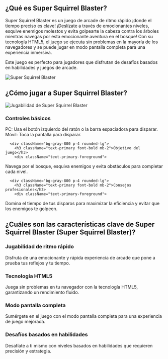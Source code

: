 ## ¿Qué es Super Squirrel Blaster?
<div className="flex flex-col md:flex-row items-center gap-8">
  <div className="w-full md:w-1/2 text-xl">
Super Squirrel Blaster es un juego de arcade de ritmo rápido ¡donde el tiempo preciso es clave! ¡Deslízate a través de emocionantes niveles, esquive enemigos molestos y evita golpearte la cabeza contra los árboles mientras navegas por esta emocionante aventura en el bosque! Con su tecnología HTML5, el juego se ejecuta sin problemas en la mayoría de los navegadores y se puede jugar en modo pantalla completa para una experiencia inmersiva.

Este juego es perfecto para jugadores que disfrutan de desafíos basados en habilidades y juegos de arcade.
</div>
  <div className="w-full md:w-1/2 flex justify-center items-center">
<img 
      src="https://public-image.fafafa.ai/games/2025-02-15/images/1739600368137-igd9xs.com/no-pain-no-gain---ragdoll-sandbox_16x9/20240823041948/no-pain-no-gain---ragdoll-sandbox_16x9-cover" 
      alt="Super Squirrel Blaster" 
      className="w-4/5 h-auto"
    />
</div>
</div>

## ¿Cómo jugar a Super Squirrel Blaster?

<div className="flex flex-col md:flex-row items-center gap-8">
  <div className="w-full md:w-1/2">
<img 
      src="https://public-image.fafafa.ai/games/2025-02-15/images/1739600368137-igd9xs.com/no-pain-no-gain---ragdoll-sandbox_16x9/20240823041948/no-pain-no-gain---ragdoll-sandbox_16x9-cover" 
      alt="Jugabilidad de Super Squirrel Blaster" 
      className="w-4/5 h-auto mx-auto"
    />
</div>
  <div className="w-full md:w-1/2">
    <div className="grid grid-cols-1 gap-4 mt-0">
      <div className="bg-gray-800 p-4 rounded-lg">
        <h3 className="text-primary font-bold mb-2">Controles básicos</h3>
        <div className="text-primary-foreground">
PC: Usa el botón izquierdo del ratón o la barra espaciadora para disparar.<br/>
          Móvil: Toca la pantalla para disparar.
</div>
      </div>

      <div className="bg-gray-800 p-4 rounded-lg">
        <h3 className="text-primary font-bold mb-2">Objetivo del juego</h3>
        <div className="text-primary-foreground">
Navega por el bosque, esquiva enemigos y evita obstáculos para completar cada nivel.
</div>
      </div>

      <div className="bg-gray-800 p-4 rounded-lg">
        <h3 className="text-primary font-bold mb-2">Consejos profesionales</h3>
        <div className="text-primary-foreground">
Domina el tiempo de tus disparos para maximizar la eficiencia y evitar que los enemigos te golpeen.
</div>
      </div>
    </div>
  </div>
</div>

## ¿Cuáles son las características clave de Super Squirrel Blaster (Super Squirrel Blaster)?

<div className="grid grid-cols-1 md:grid-cols-2 gap-4">
  <div className="bg-gray-800 p-4 rounded-lg">
    <h3 className="text-primary font-bold mb-2">Jugabilidad de ritmo rápido</h3>
    <div className="text-primary-foreground">
Disfruta de una emocionante y rápida experiencia de arcade que pone a prueba tus reflejos y tu tiempo.
</div>
  </div>

  <div className="bg-gray-800 p-4 rounded-lg">
    <h3 className="text-primary font-bold mb-2">Tecnología HTML5</h3>
    <div className="text-primary-foreground">
Juega sin problemas en tu navegador con la tecnología HTML5, garantizando un rendimiento fluido.
</div>
  </div>

  <div className="bg-gray-800 p-4 rounded-lg">
    <h3 className="text-primary font-bold mb-2">Modo pantalla completa</h3>
    <div className="text-primary-foreground">
Sumérgete en el juego con el modo pantalla completa para una experiencia de juego mejorada.
</div>
  </div>

  <div className="bg-gray-800 p-4 rounded-lg">
    <h3 className="text-primary font-bold mb-2">Desafíos basados en habilidades</h3>
    <div className="text-primary-foreground">
Desafíate a ti mismo con niveles basados en habilidades que requieren precisión y estrategia.
</div>
  </div>
</div>